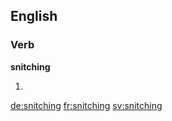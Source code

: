 ==English==

===Verb===
'''snitching'''
# {{present participle of|snitch}}

[[de:snitching]]
[[fr:snitching]]
[[sv:snitching]]